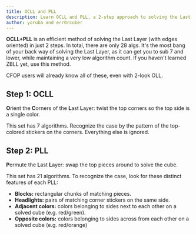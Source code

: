 ```yaml
---
title: OCLL and PLL
description: Learn OCLL and PLL, a 2-step approach to solving the Last Layer with edges oriented.
author: yoruba and err0rcuber
---
```



**OCLL+PLL** is an efficient method of solving the Last Layer (with edges oriented) in just 2 steps.
In total, there are only 28 algs. It's the most bang of your back way of solving the Last Layer, as it can get you to sub 7 and lower, while maintaining a very low algorithm count. If you haven't learned ZBLL yet, use this method.

CFOP users will already know all of these, even with 2-look OLL.

## Step 1: OCLL

**O**rient the **C**orners of the **L**ast **L**ayer: twist the top corners so the top side is a single color.

This set has 7 algorithms. Recognize the case by the pattern of the top-colored stickers on the corners. Everything else is ignored.

<AlgSheet algSet={OCLL} />

## Step 2: PLL

**P**ermute the **L**ast **L**ayer: swap the top pieces around to solve the cube.

This set has 21 algorithms. To recognize the case, look for these distinct features of each PLL:

- **Blocks:** rectangular chunks of matching pieces.
- **Headlights:** pairs of matching corner stickers on the same side.
- **Adjacent colors:** colors belonging to sides next to each other on a solved cube (e.g. red/green).
- **Opposite colors:** colors belonging to sides across from each other on a solved cube (e.g. red/orange)

<AlgSheet algSet={PLL} />
